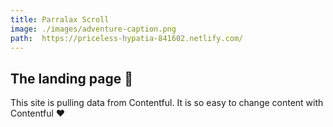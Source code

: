 ```yaml
---
title: Parralax Scroll
image: ./images/adventure-caption.png
path:  https://priceless-hypatia-841602.netlify.com/
---
```


## The landing page 👏

This site is pulling data from Contentful. It is so easy to change content with Contentful &hearts; 

<!-- ![adventure](./images/adventure-caption.png) -->